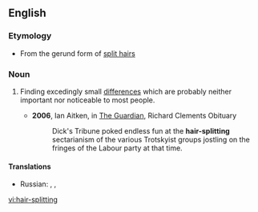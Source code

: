 ==English==
===Etymology===
* From the gerund form of [[split hairs]]
===Noun===
{{en-adj}}

# {{idiom}} Finding excedingly small [[differences]] which are probably neither important nor noticeable to most people.
#*'''2006''', Ian Aitken, in [[w:The Guardian|The Guardian]], Richard Clements Obituary
#*:Dick's Tribune poked endless fun at the '''hair-splitting''' sectarianism of the various Trotskyist groups jostling on the fringes of the Labour party at that time.

====Translations====
*Russian: {{t|ru|скрупулёзный|tr=skrupul'óznyj|sc=Cyrl}}, {{t|ru|дотошный|tr=dotóšnyj|sc=Cyrl}}, {{t|ru|въедливый|tr=vjédlivyj|sc=Cyrl}}

[[vi:hair-splitting]]